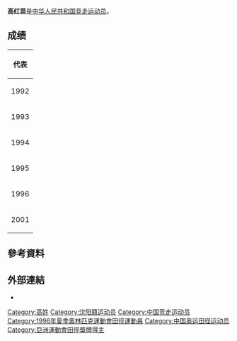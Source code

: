 {{Infobox sportsperson
| name                      = 高紅苗
| image                     = 
| image_size                = 
| alt                       = 
| caption                   = 
| real_name                 = 
| native_name               = 
| native_name_lang          = 
| romanizedname             = 
| english_name              = 
| birth_name                = 
| nationality               = {{CHN-1949}}
| national_team             = {{CHN-1949}}
| ethnicity                 = 
| hometown                  = 
| citizenship               = 
| birth_date                = {{Birth date and age|year=1974|month=3|day=17}}
| birth_place               = {{CHN-1949}}遼寧省瀋陽市
| death_date                = 
| death_place               = 
| resting_place             = 
| resting_place_coordinates = 
| monuments                 = 
| residence                 = {{CHN-1949}}遼寧省
| education                 = 
| alma_mater                = 
| occupation                = 
| years_active              = 1988 -
| agent                     = 
| height                    = 
| weight                    = 
| spouse                    = 
| country                   = {{CHN-1949}}
| sport                     = 田徑
| position                  = 
| shoots                    = 
| catches                   = 
| disability                = 
| disability_class          = 
| weight_class              = 
| weight_class_type         = 
| rank                      = 
| event                     = 競走
| collegeteam               = 
| league                    = 
| league_type               = 
| club                      = 
| team                      = 
| turnedpro                 = 
| former_partner            = 
| coach                     = 
| retired                   = 2001年
| coaching                  = 
| worlds                    = 
{{ubl
|'''1992年世界青年田徑錦標賽'''：5000公尺競走第1名
|'''1995年IAAF競走杯'''：10公里競走第1名
|'''1999年IAAF競走杯'''：20公里競走第7名
|'''1999年世界田徑錦標賽'''：20公里競走第15名
|'''2001年夏季世界大學運動會'''：10公里競走第1名
}}
| regionals                 = 
{{ubl
|'''1993年亞洲田徑錦標賽'''：10000公尺競走第一名
|'''1994年亞洲運動會'''：10公里競走第一名
}}
| nationals                 = 
{{ubl
|'''1993年中國全國運動會女子組'''：10公里競走第二名
|'''1994年中國全國競走錦標賽女子組'''：10000公尺競走第一名
}}
| olympics                  = 
| paralympics               = 
| commonwealth              = 
| highestranking            = 
| pb                        = 
{{ubl
|'''5000公尺競走'''：21分20.03秒 （1992年）
|'''5公里競走'''：21分14秒 （1995年）
|'''10000公尺競走'''：42分30.13秒 （1995年 '''全國紀錄'''）
|'''10公里競走'''：41分57秒 （1993年）
|'''20公里競走'''：1小時28分45秒 （2001年）
}}
| medaltemplates            = 
{{MedalCountry|{{CHN-1949}}}}
{{MedalSport|女子田徑}}
{{MedalCompetition|世界青年田徑錦標賽}}
{{MedalGold|1992年韓國漢城|5000公尺競走}}
{{MedalCompetition|亞洲田徑錦標賽}}
{{MedalGold|1993年菲律賓馬尼拉|10000公尺競走}}
{{MedalCompetition|亞洲運動會}}
{{MedalGold|1994年日本廣島縣|10公里競走}}
{{MedalCompetition|IAAF競走杯}}
{{MedalGold|1995年中國北京市|10公里競走}}
{{MedalCompetition|夏季世界大學運動會}}
{{MedalGold|2001年中國北京市|10公里競走}}
| show-medals               = 
| updated                   = 2017年8月11日
}}
{{世大運獎牌記錄
|項目=田徑
|a1=2001
|b1=1
|c1=10公里競走
}}
'''高红苗'''{{BD|1974年|3月17日||}}是[[中华人民共和国|中华人民共和国]][[竞走|竞走运动员]]。

== 成绩 ==
{| {{AchievementTable|Event=yes}}
|-
!colspan="6"|代表 {{CHN}}
|-
|1992
|[[1992年世界青年田径锦标赛|世界青年锦标赛]]
|[[韩国|韩国]][[汉城|汉城]]
|bgcolor="gold" | 第一名
|5000米
|[[1992年世界青年田径锦标赛–女子5000米竞走|21:20.03]] = 赛事纪录
|-
|1993
|[[1993年亚洲田径锦标赛|亚洲锦标赛]]
|[[菲律宾|菲律宾]][[马尼拉|马尼拉]]
|bgcolor="silver" | 第二名
|10000米
|47:08.98 = 赛事纪录
|-
|1994
|[[1994年亚洲运动会|亚洲运动会]] 
|[[日本|日本]][[广岛|广岛]]
|bgcolor="gold" | 第一名
|10公里
|44:11 = 赛事纪录
|-
|rowspan=2|1995
|[[1995年竞走世界杯|竞走世界杯]] 
|[[中华人民共和国|中国]][[北京|北京]]
|bgcolor="gold" | 第一名
|10公里
|42:19 = 赛事纪录
|-
|[[1995年世界田径锦标赛|世界田径锦标赛]] 
|[[瑞典|瑞典]][[哥德堡|哥德堡]]
|—
|[[1995年世界田径锦标赛女子10公里竞走|10公里]]
|被剥夺参赛资格
|-
|1996
|[[1996年夏季奥运会田径比赛—女子10公里竞走|奥运会]] 
|[[美国|美国]][[亚特兰大|亚特兰大]]
|—
|[[1996年夏季奥运会田径比赛—女子10公里竞走|10公里]]
|被剥夺参赛资格
|-
|2001
|[[2001年夏季世界大学运动会|世界大学运动会]] 
|[[中华人民共和国|中国]][[北京|北京]]
|bgcolor="gold" | 第一名
|10公里
|43:20 = 赛事纪录
|}

== 參考資料 ==
{{Reflist}}

== 外部連結 ==
*{{IAAF name|67809}}

{{DEFAULTSORT:G}}

[[Category:高姓|Category:高姓]]
[[Category:沈阳籍运动员|Category:沈阳籍运动员]]
[[Category:中国竞走运动员|Category:中国竞走运动员]]
[[Category:1996年夏季奧林匹克運動會田徑運動員|Category:1996年夏季奧林匹克運動會田徑運動員]]
[[Category:中国奥运田径运动员|Category:中国奥运田径运动员]]
[[Category:亞洲運動會田徑獎牌得主|Category:亞洲運動會田徑獎牌得主]]